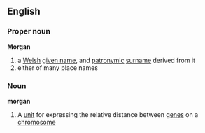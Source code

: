 ==English==
===Proper noun===
'''Morgan'''
# a [[Welsh]] [[given name]], and [[patronymic]] [[surname]] derived from it
# either of many place names
===Noun===
'''morgan'''
#{{medicine}} A [[unit]] for expressing the relative distance between [[gene]]s on a [[chromosome]]
